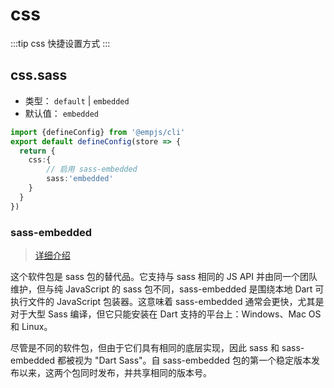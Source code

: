 # css
:::tip
css 快捷设置方式
:::
## css.sass
+ 类型： `default` | `embedded` 
+ 默认值： `embedded`

```ts title="emp-config.js"
import {defineConfig} from '@empjs/cli'
export default defineConfig(store => {
  return {
    css:{
        // 启用 sass-embedded
        sass:'embedded'
    }
  }
})
```

### sass-embedded
> [详细介绍](https://www.npmjs.com/package/sass-embedded)

这个软件包是 sass 包的替代品。它支持与 sass 相同的 JS API 并由同一个团队维护，但与纯 JavaScript 的 sass 包不同，sass-embedded 是围绕本地 Dart 可执行文件的 JavaScript 包装器。这意味着 sass-embedded 通常会更快，尤其是对于大型 Sass 编译，但它只能安装在 Dart 支持的平台上：Windows、Mac OS 和 Linux。

尽管是不同的软件包，但由于它们具有相同的底层实现，因此 sass 和 sass-embedded 都被视为 "Dart Sass"。自 sass-embedded 包的第一个稳定版本发布以来，这两个包同时发布，并共享相同的版本号。